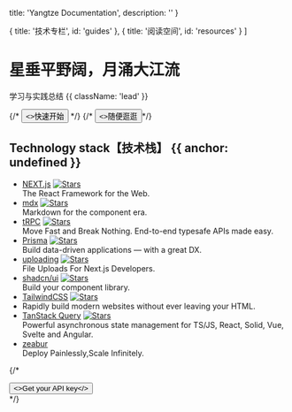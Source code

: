 
  title: 'Yangtze Documentation',
  description: ''
}

  { title: '技术专栏', id: 'guides' },
  { title: '阅读空间', id: 'resources' }
]

<HeroPattern />

# 星垂平野阔，月涌大江流

学习与实践总结 {{ className: 'lead' }}

<div className="not-prose mb-0 mt-6 flex gap-3">
  {/* <Button arrow="right" href="/package-manager" variant="outline"><>快速开始</></Button> */}
  {/* <Button href="/git-config"><>随便逛逛</></Button>*/}
</div>

## Technology stack【技术栈】 {{ anchor: undefined }}

<div className="text-base technology-stack">

- [NEXT.js](https://nextjs.org/) [![Stars](https://img.shields.io/github/stars/vercel/next.js.svg)](https://github.com/vercel/next.js)<br/>
  The React Framework for the Web.
- [mdx](https://mdxjs.com/) [![Stars](https://img.shields.io/github/stars/mdx-js/mdx.svg)](https://github.com/mdx-js/mdx)<br/>
  Markdown for the component era.
- [tRPC](https://trpc.io/) [![Stars](https://img.shields.io/github/stars/trpc/trpc.svg)](https://github.com/trpc/trpc)<br/>
  Move Fast and Break Nothing. End-to-end typesafe APIs made easy.
- [Prisma](https://www.prisma.io/) [![Stars](https://img.shields.io/github/stars/prisma/prisma.svg)](https://github.com/prisma/prisma)<br/>
  Build data-driven applications — with a great DX.
- [uploading](https://uploadthing.com/) [![Stars](https://img.shields.io/github/stars/pingdotgg/uploadthing.svg)](https://github.com/pingdotgg/uploadthing)<br/>
  File Uploads For Next.js Developers.
- [shadcn/ui](https://ui.shadcn.com/) [![Stars](https://img.shields.io/github/stars/shadcn-ui/ui.svg)](https://github.com/shadcn-ui/ui)<br/>
  Build your component library.
- [TailwindCSS](https://tailwindcss.com/) [![Stars](https://img.shields.io/github/stars/tailwindlabs/tailwindcss.svg)](https://github.com/tailwindlabs/tailwindcss)<br/>
- Rapidly build modern websites without ever leaving your HTML.
- [TanStack Query](https://tanstack.com/query/latest) [![Stars](https://img.shields.io/github/stars/TanStack/query.svg)](https://github.com/TanStack/query)<br/>
  Powerful asynchronous state management for TS/JS, React, Solid, Vue, Svelte and Angular.
- [zeabur](https://zeabur.com/)<br/>
  Deploy Painlessly,Scale Infinitely.

</div>

{/* <div className="not-prose"><Button arrow="right" href="/sdks" variant="text"><>Get your API key</></Button></div> */}

<Guides />

<Resources />
